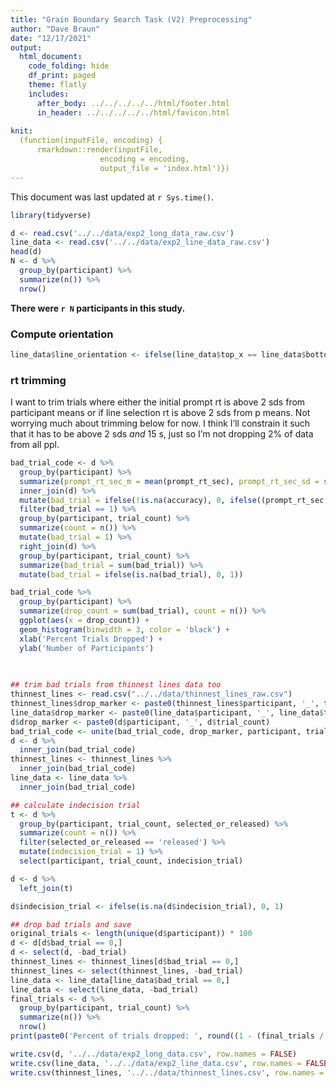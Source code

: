 ```yaml
---
title: "Grain Boundary Search Task (V2) Preprocessing"
author: "Dave Braun"
date: "12/17/2021"
output: 
  html_document:
    code_folding: hide
    df_print: paged
    theme: flatly
    includes:
      after_body: ../../../../../html/footer.html
      in_header: ../../../../../html/favicon.html
    
knit:
  (function(inputFile, encoding) {
      rmarkdown::render(inputFile,
                    encoding = encoding,
                    output_file = 'index.html')})
---
```


This document was last updated at `r Sys.time()`.

  
```r
library(tidyverse)
```

  
  
```r
d <- read.csv('../../data/exp2_long_data_raw.csv')
line_data <- read.csv('../../data/exp2_line_data_raw.csv')
head(d)
N <- d %>% 
  group_by(participant) %>% 
  summarize(n()) %>% 
  nrow()
```

**There were `r N` participants in this study.**


### Compute orientation

```r
line_data$line_orientation <- ifelse(line_data$top_x == line_data$bottom_x, 'vertical', ifelse(line_data$top_x > line_data$bottom_x, 'forward_slash', ifelse(line_data$top_x < line_data$bottom_x, 'back_slash', 'PROBLEM')))
```


### rt trimming

I want to trim trials where either the initial prompt rt is above 2 sds from participant means or if line selection rt is above 2 sds from p means. Not worrying much about trimming below for now.
I think I'll constrain it such that it has to be above 2 sds *and* 15 s, just so I'm not dropping 2% of data from all ppl.


```r
bad_trial_code <- d %>% 
  group_by(participant) %>% 
  summarize(prompt_rt_sec_m = mean(prompt_rt_sec), prompt_rt_sec_sd = sd(prompt_rt_sec), selection_rt_ms_m = mean(selection_rt_ms), selection_rt_ms_sd = sd(selection_rt_ms)) %>% 
  inner_join(d) %>% 
  mutate(bad_trial = ifelse(!is.na(accuracy), 0, ifelse((prompt_rt_sec > (2 * prompt_rt_sec_sd) + prompt_rt_sec_m & prompt_rt_sec > 15) | (selection_rt_ms > (2 * selection_rt_ms_sd) + selection_rt_ms_m & selection_rt_ms > 15000), 1, 0))) %>% 
  filter(bad_trial == 1) %>% 
  group_by(participant, trial_count) %>% 
  summarize(count = n()) %>% 
  mutate(bad_trial = 1) %>% 
  right_join(d) %>% 
  group_by(participant, trial_count) %>% 
  summarize(bad_trial = sum(bad_trial)) %>% 
  mutate(bad_trial = ifelse(is.na(bad_trial), 0, 1)) 

bad_trial_code %>% 
  group_by(participant) %>% 
  summarize(drop_count = sum(bad_trial), count = n()) %>% 
  ggplot(aes(x = drop_count)) +
  geom_histogram(binwidth = 3, color = 'black') + 
  xlab('Percent Trials Dropped') + 
  ylab('Number of Participants')
  
  
```












```r
## trim bad trials from thinnest lines data too
thinnest_lines <- read.csv("../../data/thinnest_lines_raw.csv")
thinnest_lines$drop_marker <- paste0(thinnest_lines$participant, '_', thinnest_lines$trial_count)
line_data$drop_marker <- paste0(line_data$participant, '_', line_data$trial_count)
d$drop_marker <- paste0(d$participant, '_', d$trial_count)
bad_trial_code <- unite(bad_trial_code, drop_marker, participant, trial_count, sep = '_')
d <- d %>% 
  inner_join(bad_trial_code)
thinnest_lines <- thinnest_lines %>% 
  inner_join(bad_trial_code)
line_data <- line_data %>% 
  inner_join(bad_trial_code)
```

```r
## calculate indecision trial
t <- d %>% 
  group_by(participant, trial_count, selected_or_released) %>% 
  summarize(count = n()) %>% 
  filter(selected_or_released == 'released') %>% 
  mutate(indecision_trial = 1) %>% 
  select(participant, trial_count, indecision_trial)

d <- d %>% 
  left_join(t)

d$indecision_trial <- ifelse(is.na(d$indecision_trial), 0, 1)
```


```r
## drop bad trials and save
original_trials <- length(unique(d$participant)) * 100
d <- d[d$bad_trial == 0,]
d <- select(d, -bad_trial)
thinnest_lines <- thinnest_lines[d$bad_trial == 0,]
thinnest_lines <- select(thinnest_lines, -bad_trial)
line_data <- line_data[line_data$bad_trial == 0,]
line_data <- select(line_data, -bad_trial)
final_trials <- d %>% 
  group_by(participant, trial_count) %>% 
  summarize(n()) %>% 
  nrow()
print(paste0('Percent of trials dropped: ', round((1 - (final_trials / original_trials)) * 100, 2), '%'))

write.csv(d, '../../data/exp2_long_data.csv', row.names = FALSE)
write.csv(line_data, '../../data/exp2_line_data.csv', row.names = FALSE)
write.csv(thinnest_lines, '../../data/thinnest_lines.csv', row.names = FALSE)
```
























